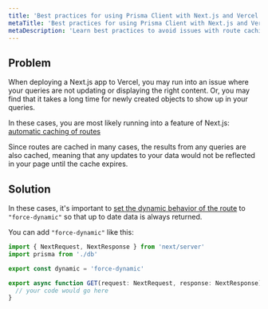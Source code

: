 ```yaml
---
title: 'Best practices for using Prisma Client with Next.js and Vercel caching'
metaTitle: 'Best practices for using Prisma Client with Next.js and Vercel caching'
metaDescription: 'Learn best practices to avoid issues with route caching in Next.js and Vercel'
---
```


## Problem

When deploying a Next.js app to Vercel, you may run into an issue where your queries are not updating or displaying the right content. Or, you may find that it takes a long time for newly created objects to show up in your queries.

In these cases, you are most likely running into a feature of Next.js: [automatic caching of routes](https://nextjs.org/docs/app/api-reference/file-conventions/route-segment-config#dynamic)

Since routes are cached in many cases, the results from any queries are also cached, meaning that any updates to your data would not be reflected in your page until the cache expires.

## Solution

In these cases, it's important to [set the dynamic behavior of the route](https://nextjs.org/docs/app/api-reference/file-conventions/route-segment-config#dynamic) to `"force-dynamic"` so that up to date data is always returned.

You can add `"force-dynamic"` like this:

```ts
import { NextRequest, NextResponse } from 'next/server'
import prisma from './db'

export const dynamic = 'force-dynamic'

export async function GET(request: NextRequest, response: NextResponse) {
  // your code would go here
}
```
